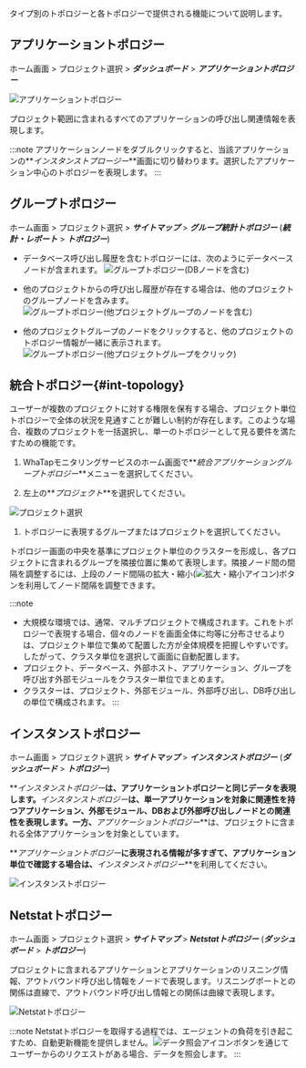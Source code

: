 タイプ別のトポロジーと各トポロジーで提供される機能について説明します。

## アプリケーショントポロジー

ホーム画面 > プロジェクト選択 > **_ダッシュボード_** > **_アプリケーショントポロジー_**

![アプリケーショントポロジー](https://img.whatap.io/media/user_guide_application/topology/application_topology.png)

プロジェクト範囲に含まれるすべてのアプリケーションの呼び出し関連情報を表現します。 

:::note
アプリケーションノードをダブルクリックすると、当該アプリケーションの**_インスタンストプロージー_**画面に切り替わります。選択したアプリケーション中心のトポロジーを表現します。
:::

## グループトポロジー

ホーム画面 > プロジェクト選択 > **_サイトマップ_** > **_グループ統計トポロジー_** (**_統計・レポート_** > **_トポロジー_**)

<!-- 담당자 문의 -->

<!--![그룹 애플리케이션 토폴로지 선택하기](/img/select-group-topology.png)

***애플리케이션 토폴로지*** 화면에서 ![지시선 1](/img/number-01.png) 에이전트 영역을 선택한 다음 ![지시선 2](/img/number-02.png) 에이전트 선택 목록에서 ***에이전트 서버*** 또는 ***에이전트 종류***를 선택하세요. 프로젝트 범위에 포함된 애플리케이션 그룹 사이의 호출 연관 정보를 표현합니다. -->

-   データベース呼び出し履歴を含むトポロジーには、次のようにデータベースノードが含まれます。
    ![グループトポロジー(DBノードを含む)](https://img.whatap.io/media/user_guide_application/topology/group_topology_1.png)

-   他のプロジェクトからの呼び出し履歴が存在する場合は、他のプロジェクトのグループノードを含みます。
    ![グループトポロジー(他プロジェクトグループのノードを含む)](https://img.whatap.io/media/user_guide_application/topology/group_topology_2.png)

-   他のプロジェクトグループのノードをクリックすると、他のプロジェクトのトポロジー情報が一緒に表示されます。
    ![グループトポロジー(他プロジェクトグループをクリック)](https://img.whatap.io/media/user_guide_application/topology/group_topology_with_other_project.png)

## 統合トポロジー{#int-topology}

ユーザーが複数のプロジェクトに対する権限を保有する場合、プロジェクト単位トポロジーで全体の状況を見通すことが難しい制約が存在します。このような場合、複数のプロジェクトを一括選択し、単一のトポロジーとして見る要件を満たすための機能です。

1.  WhaTapモニタリングサービスのホーム画面で**_統合アプリケーショングループトポロジー_**メニューを選択してください。

2.  左上の**_プロジェクト_**を選択してください。

  ![プロジェクト選択](/img/uni-topology-select-project.png)

1.  トポロジーに表現するグループまたはプロジェクトを選択してください。

トポロジー画面の中央を基準にプロジェクト単位のクラスターを形成し、各プロジェクトに含まれるグループを隣接位置に集めて表現します。隣接ノード間の間隔を調整するには、上段のノード間隔の拡大・縮小(![拡大・縮小アイコン](/img/ico-topology-node-zoom.png))ボタンを利用してノード間隔を調整できます。

:::note

-   大規模な環境では、通常、マルチプロジェクトで構成されます。これをトポロジーで表現する場合、個々のノードを画面全体に均等に分布させるよりは、プロジェクト単位で集めて配置した方が全体規模を把握しやすいです。したがって、クラスタ単位を選択して画面に自動配置します。
-   プロジェクト、データベース、外部ホスト、アプリケーション、グループを呼び出す外部モジュールをクラスター単位でまとめます。
-   クラスターは、プロジェクト、外部モジュール、外部呼び出し、DB呼び出しの単位で構成されます。
:::

## インスタンストポロジー

ホーム画面 > プロジェクト選択 > **_サイトマップ_** > **_インスタンストポロジー_** (**_ダッシュボード_** > **_トポロジー_**)

**_インスタンストポロジー_**は、アプリケーショントポロジーと同じデータを表現します。**_インスタンストポロジー_**は、単一アプリケーションを対象に関連性を持つアプリケーション、外部モジュール、DBおよび外部呼び出しノードとの関連性を表現します。一方、**_アプリケーショントポロジー_**は、プロジェクトに含まれる全体アプリケーションを対象としています。

**_アプリケーショントポロジー_**に表現される情報が多すぎて、アプリケーション単位で確認する場合は、**_インスタンストポロジー_**を利用してください。

![インスタンストポロジー](https://img.whatap.io/media/user_guide_application/topology/instance_topology.png)

## Netstatトポロジー

ホーム画面 > プロジェクト選択 > **_サイトマップ_** > **_Netstatトポロジー_** (**_ダッシュボード_** > **_トポロジー_**)

プロジェクトに含まれるアプリケーションとアプリケーションのリスニング情報、アウトバウンド呼び出し情報をノードで表現します。リスニングポートとの関係は直線で、アウトバウンド呼び出し情報との関係は曲線で表現します。

![Netstatトポロジー](/img/netstat-topology.png)

:::note
Netstatトポロジーを取得する過程では、エージェントの負荷を引き起こすため、自動更新機能を提供しません。![データ照会アイコン](/img/ico-btn-search.png)ボタンを通じてユーザーからのリクエストがある場合、データを照会します。
:::
